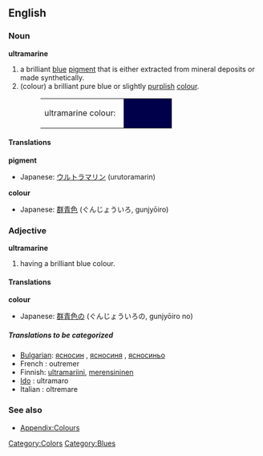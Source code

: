 {{Wikipedia}}
==English==
===Noun===
'''ultramarine'''

#a brilliant [[blue]] [[pigment]] that is either extracted from mineral deposits or made synthetically.
#(colour) a brilliant pure blue or slightly [[purple|purplish]] [[color|colour]].
#:<table><tr><td>ultramarine colour: &nbsp;</td><td bgcolor="#00004A" width="80">&nbsp; </td></tr></table>

====Translations====
'''pigment'''
{{top}}
*Japanese: [[ウルトラマリン]] (urutoramarin)
{{mid}}
{{bottom}}

'''colour'''
{{top}}
*Japanese: [[群青色]] (ぐんじょういろ, gunjyōiro)
{{mid}}
{{bottom}}

===Adjective===
'''ultramarine'''
#having a brilliant blue colour.

====Translations====
'''colour'''
{{top}}
*Japanese: [[群青色]]の (ぐんじょういろの, gunjyōiro no)
{{mid}}
{{bottom}}

=====Translations to be categorized=====
{{checktrans}}
<!--Remove this section once all of the translations below have been moved into the tables above.-->

* [[Bulgarian]]: [[ясносин]] {{m}}, [[ясносиня]] {{f}}, [[ясносиньо]] {{n}}
* French : outremer
* Finnish: [[ultramariini]], [[merensininen]]
* [[w:Ido|Ido]] : ultramaro
* Italian : oltremare

===See also===
*[[Wiktionary_Appendix:Colours|Appendix:Colours]]

[[Category:Colors]]
[[Category:Blues]]